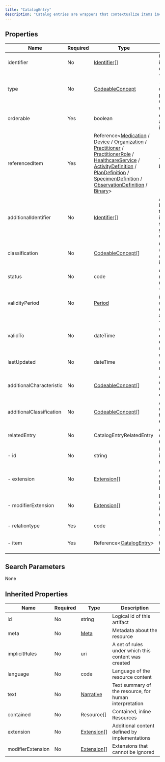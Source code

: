 ```yaml
---
title: "CatalogEntry"
description: "Catalog entries are wrappers that contextualize items included in a catalog."
---
```


## Properties

| Name                     | Required | Type                                                                                                                                                                                                                                                                                                                                                                                                                                                                                                                                                                                                                                                                                                                        | Description                                                                           |
| ------------------------ | -------- | --------------------------------------------------------------------------------------------------------------------------------------------------------------------------------------------------------------------------------------------------------------------------------------------------------------------------------------------------------------------------------------------------------------------------------------------------------------------------------------------------------------------------------------------------------------------------------------------------------------------------------------------------------------------------------------------------------------------------- | ------------------------------------------------------------------------------------- |
| identifier               | No       | [Identifier](/medical-api/fhir/data-types/identifier)[]                                                                                                                                                                                                                                                                                                                                                                                                                                                                                                                                                                                                                                                                     | Unique identifier of the catalog item                                                 |
| type                     | No       | [CodeableConcept](/medical-api/fhir/data-types/codeableconcept)                                                                                                                                                                                                                                                                                                                                                                                                                                                                                                                                                                                                                                                             | The type of item - medication, device, service, protocol or other                     |
| orderable                | Yes      | boolean                                                                                                                                                                                                                                                                                                                                                                                                                                                                                                                                                                                                                                                                                                                     | Whether the entry represents an orderable item                                        |
| referencedItem           | Yes      | Reference&lt;[Medication](/medical-api/fhir/resources/medication) / [Device](/medical-api/fhir/resources/device) / [Organization](/medical-api/fhir/resources/organization) / [Practitioner](/medical-api/fhir/resources/practitioner) / [PractitionerRole](/medical-api/fhir/resources/practitionerrole) / [HealthcareService](/medical-api/fhir/resources/healthcareservice) / [ActivityDefinition](/medical-api/fhir/resources/activitydefinition) / [PlanDefinition](/medical-api/fhir/resources/plandefinition) / [SpecimenDefinition](/medical-api/fhir/resources/specimendefinition) / [ObservationDefinition](/medical-api/fhir/resources/observationdefinition) / [Binary](/medical-api/fhir/resources/binary)&gt; | The item that is being defined                                                        |
| additionalIdentifier     | No       | [Identifier](/medical-api/fhir/data-types/identifier)[]                                                                                                                                                                                                                                                                                                                                                                                                                                                                                                                                                                                                                                                                     | Any additional identifier(s) for the catalog item, in the same granularity or concept |
| classification           | No       | [CodeableConcept](/medical-api/fhir/data-types/codeableconcept)[]                                                                                                                                                                                                                                                                                                                                                                                                                                                                                                                                                                                                                                                           | Classification (category or class) of the item entry                                  |
| status                   | No       | code                                                                                                                                                                                                                                                                                                                                                                                                                                                                                                                                                                                                                                                                                                                        | draft / active / retired / unknown                                                    |
| validityPeriod           | No       | [Period](/medical-api/fhir/data-types/period)                                                                                                                                                                                                                                                                                                                                                                                                                                                                                                                                                                                                                                                                               | The time period in which this catalog entry is expected to be active                  |
| validTo                  | No       | dateTime                                                                                                                                                                                                                                                                                                                                                                                                                                                                                                                                                                                                                                                                                                                    | The date until which this catalog entry is expected to be active                      |
| lastUpdated              | No       | dateTime                                                                                                                                                                                                                                                                                                                                                                                                                                                                                                                                                                                                                                                                                                                    | When was this catalog last updated                                                    |
| additionalCharacteristic | No       | [CodeableConcept](/medical-api/fhir/data-types/codeableconcept)[]                                                                                                                                                                                                                                                                                                                                                                                                                                                                                                                                                                                                                                                           | Additional characteristics of the catalog entry                                       |
| additionalClassification | No       | [CodeableConcept](/medical-api/fhir/data-types/codeableconcept)[]                                                                                                                                                                                                                                                                                                                                                                                                                                                                                                                                                                                                                                                           | Additional classification of the catalog entry                                        |
| relatedEntry             | No       | CatalogEntryRelatedEntry                                                                                                                                                                                                                                                                                                                                                                                                                                                                                                                                                                                                                                                                                                    | An item that this catalog entry is related to                                         |
| - id                     | No       | string                                                                                                                                                                                                                                                                                                                                                                                                                                                                                                                                                                                                                                                                                                                      | Unique id for inter-element referencing                                               |
| - extension              | No       | [Extension](/medical-api/fhir/data-types/extension)[]                                                                                                                                                                                                                                                                                                                                                                                                                                                                                                                                                                                                                                                                       | Additional content defined by implementations                                         |
| - modifierExtension      | No       | [Extension](/medical-api/fhir/data-types/extension)[]                                                                                                                                                                                                                                                                                                                                                                                                                                                                                                                                                                                                                                                                       | Extensions that cannot be ignored even if unrecognized                                |
| - relationtype           | Yes      | code                                                                                                                                                                                                                                                                                                                                                                                                                                                                                                                                                                                                                                                                                                                        | triggers / is-replaced-by                                                             |
| - item                   | Yes      | Reference&lt;[CatalogEntry](/medical-api/fhir/resources/catalogentry)&gt;                                                                                                                                                                                                                                                                                                                                                                                                                                                                                                                                                                                                                                                   | The reference to the related item                                                     |

## Search Parameters

None

## Inherited Properties

| Name              | Required | Type                                                  | Description                                            |
| ----------------- | -------- | ----------------------------------------------------- | ------------------------------------------------------ |
| id                | No       | string                                                | Logical id of this artifact                            |
| meta              | No       | [Meta](/medical-api/fhir/data-types/meta)             | Metadata about the resource                            |
| implicitRules     | No       | uri                                                   | A set of rules under which this content was created    |
| language          | No       | code                                                  | Language of the resource content                       |
| text              | No       | [Narrative](/medical-api/fhir/data-types/narrative)   | Text summary of the resource, for human interpretation |
| contained         | No       | Resource[]                                            | Contained, inline Resources                            |
| extension         | No       | [Extension](/medical-api/fhir/data-types/extension)[] | Additional content defined by implementations          |
| modifierExtension | No       | [Extension](/medical-api/fhir/data-types/extension)[] | Extensions that cannot be ignored                      |

